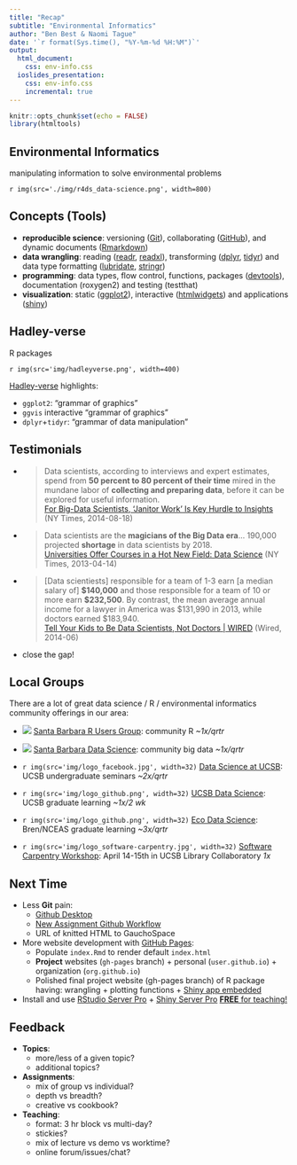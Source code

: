 ```yaml
---
title: "Recap"
subtitle: "Environmental Informatics"
author: "Ben Best & Naomi Tague"
date: '`r format(Sys.time(), "%Y-%m-%d %H:%M")`'
output:
  html_document:
    css: env-info.css
  ioslides_presentation:
    css: env-info.css
    incremental: true    
---
```


```r
knitr::opts_chunk$set(echo = FALSE)
library(htmltools)
```

## Environmental Informatics

manipulating information to solve environmental problems

`r img(src='./img/r4ds_data-science.png', width=800)`

## Concepts (Tools)

- **reproducible science**: versioning ([Git](https://git-scm.com/)), collaborating ([GitHub](https://github.com/)), and dynamic documents ([Rmarkdown](http://rmarkdown.rstudio.com/))
- **data wrangling**: reading ([readr](https://github.com/hadley/readr), [readxl](https://github.com/hadley/readxl)), transforming ([dplyr](https://cran.rstudio.com/web/packages/dplyr/vignettes/introduction.html), [tidyr](https://cran.r-project.org/web/packages/tidyr/vignettes/tidy-data.html)) and data type formatting ([lubridate](https://cran.r-project.org/web/packages/lubridate/vignettes/lubridate.html), [stringr](https://cran.r-project.org/web/packages/stringr/vignettes/stringr.html))
- **programming**: data types, flow control, functions, packages ([devtools](http://ucsb-bren.github.io/env-info/wk07_package.html)), documentation (roxygen2) and testing (testthat)
- **visualization**: static ([ggplot2](http://tutorials.iq.harvard.edu/R/Rgraphics/Rgraphics.html)), interactive ([htmlwidgets](http://www.htmlwidgets.org/showcase_leaflet.html)) and applications ([shiny](http://shiny.rstudio.com/))

## Hadley-verse

R packages

<div class="columns-2">
`r img(src='img/hadleyverse.png', width=400)`

[Hadley-verse](http://adolfoalvarez.cl/the-hitchhikers-guide-to-the-hadleyverse/) highlights:

- `ggplot2`: "grammar of graphics"
- `ggvis` interactive "grammar of graphics"
- `dplyr`+`tidyr`:  "grammar of data manipulation"
</div>

## Testimonials

- <blockquote>
Data scientists, according to interviews and expert estimates, spend from **50 percent to 80 percent of their time** mired in the mundane labor of **collecting and preparing data**, before it can be explored for useful information. 
<footer>
[For Big-Data Scientists, ‘Janitor Work’ Is Key Hurdle to Insights](http://www.nytimes.com/2014/08/18/technology/for-big-data-scientists-hurdle-to-insights-is-janitor-work.html) (NY Times, 2014-08-18)
</footer>
</blockquote>

- <blockquote>
Data scientists are the **magicians of the Big Data era**... 190,000 projected **shortage** in data scientists by 2018. 
<footer>
[Universities Offer Courses in a Hot New Field: Data Science](http://www.nytimes.com/2013/04/14/education/edlife/universities-offer-courses-in-a-hot-new-field-data-science.html?_r=0) (NY Times, 2013-04-14)
</footer>
</blockquote>

- <blockquote>
[Data scientiests] responsible for a team of 1-3 earn [a median salary of] **$140,000** and those responsible for a team of 10 or more earn **$232,500**. By contrast, the mean average annual income for a lawyer in America was $131,990 in 2013, while doctors earned $183,940.
<footer>
[Tell Your Kids to Be Data Scientists, Not Doctors | WIRED](http://www.wired.com/insights/2014/06/tell-kids-data-scientists-doctors/) (Wired, 2014-06)
</footer>
</blockquote>

<div class="notes">
- close the gap!
</div>

## Local Groups

There are a lot of great data science / R / environmental informatics community offerings in our area:

- ![](img/logo_meetup.png) [Santa Barbara R Users Group](http://www.meetup.com/Santa-Barbara-R-Users-Group/): community R _~1x/qrtr_

- ![](img/logo_meetup.png) [Santa Barbara Data Science](http://www.meetup.com/Santa-Barbara-Data-Science/): community big data _~1x/qrtr_

- `r img(src='img/logo_facebook.jpg', width=32)` [Data Science at UCSB](https://www.facebook.com/DataScienceUCSB/): UCSB undergraduate seminars _~2x/qrtr_

- `r img(src='img/logo_github.png', width=32)` [UCSB Data Science](http://ucsb-data-science.github.io/): UCSB graduate learning _~1x/2 wk_

- `r img(src='img/logo_github.png', width=32)` [Eco Data Science](https://eco-data-science.github.io/): Bren/NCEAS graduate learning  _~3x/qrtr_

- `r img(src='img/logo_software-carpentry.jpg', width=32)` [Software Carpentry Workshop](http://remi-daigle.github.io/2016-04-15-UCSB/): April 14-15th in UCSB Library Collaboratory  _1x_

## Next Time

- Less **Git** pain: 
    - [Github Desktop](https://desktop.github.com)
    - [New Assignment Github Workflow](http://ucsb-bren.github.io/env-info/wk05_joining.html#new-assignment-github-workflow)
    - URL of knitted HTML to GauchoSpace
- More website development with [GitHub Pages](https://pages.github.com/):
    - Populate `index.Rmd` to render default `index.html`
    - **Project** websites (`gh-pages` branch) + personal (`user.github.io`) + organization (`org.github.io`)
    - Polished final project website (gh-pages branch) of R package having: wrangling + plotting functions + [Shiny app embedded](http://deanattali.com/2015/04/21/r-package-shiny-app/)
- Install and use [RStudio Server Pro](https://www.rstudio.com/products/rstudio-server-pro/) + [Shiny Server Pro](https://www.rstudio.com/products/shiny/shiny-server2/) [**FREE** for teaching!](https://www.rstudio.com/pricing/academic-pricing/)

## Feedback

- **Topics**: 
    - more/less of a given topic?
    - additional topics? 
- **Assignments**: 
    - mix of group vs individual? 
    - depth vs breadth?
    - creative vs cookbook?
- **Teaching**: 
    - format: 3 hr block vs multi-day?
    - stickies?
    - mix of lecture vs demo vs worktime?
    - online forum/issues/chat?
